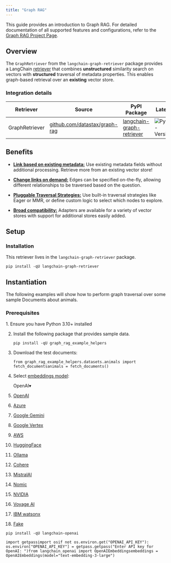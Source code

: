 ```yaml
---
title: "Graph RAG"
---
```


This guide provides an introduction to Graph RAG. For detailed documentation of all supported features and configurations, refer to the [Graph RAG Project Page](https://datastax.github.io/graph-rag/).

## Overview

The `GraphRetriever` from the `langchain-graph-retriever` package provides a LangChain [retriever](/src/oss/concepts/retrievers) that combines **unstructured** similarity search on vectors with **structured** traversal of metadata properties. This enables graph-based retrieval over an **existing** vector store.

### Integration details

| Retriever      | Source                                                                                                              | PyPI Package                                                                     | Latest                                                                                             | Project Page                                       |
| -------------- | ------------------------------------------------------------------------------------------------------------------- | -------------------------------------------------------------------------------- | -------------------------------------------------------------------------------------------------- | -------------------------------------------------- |
| GraphRetriever | [github.com/datastax/graph-rag](https://github.com/datastax/graph-rag/tree/main/packages/langchain-graph-retriever) | [langchain-graph-retriever](https://pypi.org/project/langchain-graph-retriever/) | ![PyPI - Version](/images/oss/integrations/retrievers/graph_rag/pypi/v/langchain-graph-retriever) | [Graph RAG](https://datastax.github.io/graph-rag/) |

## Benefits

* [**Link based on existing metadata:**](https://datastax.github.io/graph-rag/guide/get-started/) Use existing metadata fields without additional processing. Retrieve more from an existing vector store!

* [**Change links on demand:**](https://datastax.github.io/graph-rag/guide/edges/) Edges can be specified on-the-fly, allowing different relationships to be traversed based on the question.

* [**Pluggable Traversal Strategies:**](https://datastax.github.io/graph-rag/guide/strategies/) Use built-in traversal strategies like Eager or MMR, or define custom logic to select which nodes to explore.

* [**Broad compatibility:**](https://datastax.github.io/graph-rag/guide/adapters/) Adapters are available for a variety of vector stores with support for additional stores easily added.

## Setup

### Installation

This retriever lives in the `langchain-graph-retriever` package.

```
pip install -qU langchain-graph-retriever
```

## Instantiation

The following examples will show how to perform graph traversal over some sample Documents about animals.

### Prerequisites

<Accordion title="Toggle for Details">
  1. Ensure you have Python 3.10+ installed

  2. Install the following package that provides sample data.

     ```
     pip install -qU graph_rag_example_helpers
     ```

  3. Download the test documents:

     ```
     from graph_rag_example_helpers.datasets.animals import fetch_documentsanimals = fetch_documents()
     ```

  4. Select [embeddings model](/src/oss/integrations/text_embedding):

     OpenAI▾

  5. [OpenAI](#)

  6. [Azure](#)

  7. [Google Gemini](#)

  8. [Google Vertex](#)

  9. [AWS](#)

  10. [HuggingFace](#)

  11. [Ollama](#)

  12. [Cohere](#)

  13. [MistralAI](#)

  14. [Nomic](#)

  15. [NVIDIA](#)

  16. [Voyage AI](#)

  17. [IBM watsonx](#)

  18. [Fake](#)

  ```
  pip install -qU langchain-openai
  ```

  ```
  import getpassimport osif not os.environ.get("OPENAI_API_KEY"):  os.environ["OPENAI_API_KEY"] = getpass.getpass("Enter API key for OpenAI: ")from langchain_openai import OpenAIEmbeddingsembeddings = OpenAIEmbeddings(model="text-embedding-3-large")
  ```
</Accordion>

